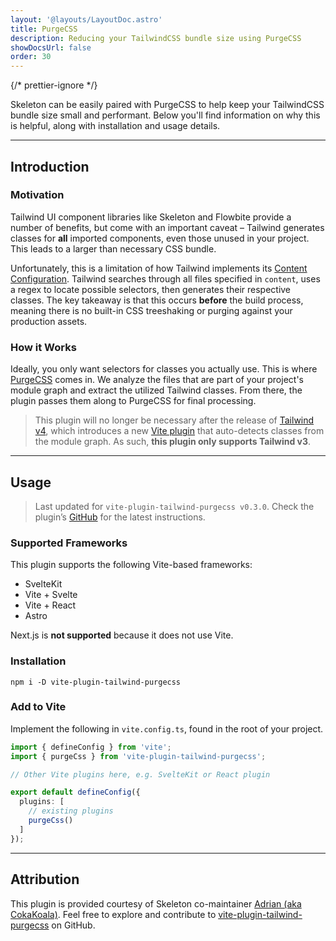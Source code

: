 ```yaml
---
layout: '@layouts/LayoutDoc.astro'
title: PurgeCSS
description: Reducing your TailwindCSS bundle size using PurgeCSS
showDocsUrl: false
order: 30
---
```



{/* prettier-ignore */}
<p class="type-scale-5">Skeleton can be easily paired with PurgeCSS to help keep your TailwindCSS bundle size small and performant. 
	Below you'll find information on why this is helpful, along with installation and usage details.</p>

---

## Introduction

### Motivation

Tailwind UI component libraries like Skeleton and Flowbite provide a number of benefits, but come with an important caveat – Tailwind generates classes for **all** imported components, even those unused in your project. This leads to a larger than necessary CSS bundle.

Unfortunately, this is a limitation of how Tailwind implements its <a class="anchor" href="https://tailwindcss.com/docs/content-configuration" target="_blank">Content Configuration</a>. Tailwind searches through all files specified in `content`, uses a regex to locate possible selectors, then generates their respective classes. The key takeaway is that this occurs **before** the build process, meaning there is no built-in CSS treeshaking or purging against your production assets.

### How it Works

Ideally, you only want selectors for classes you actually use. This is where <a class="anchor" href="https://purgecss.com/" target="_blank">PurgeCSS</a> comes in. We analyze the files that are part of your project's module graph and extract the utilized Tailwind classes. From there, the plugin passes them along to PurgeCSS for final processing.

>This plugin will no longer be necessary after the release of <a class="anchor" href="https://tailwindcss.com/blog/tailwindcss-v4-alpha" target="_blank">Tailwind v4</a>, which introduces a new <a class="anchor" href="https://tailwindcss.com/blog/tailwindcss-v4-alpha#zero-configuration-content-detection" target="_blank">Vite plugin</a> that auto-detects classes from the module graph. As such, **this plugin only supports Tailwind v3**.


---

## Usage

>Last updated for `vite-plugin-tailwind-purgecss v0.3.0`. Check the plugin’s <a class="anchor" href="https://github.com/AdrianGonz97/vite-plugin-tailwind-purgecss" target="_blank">GitHub</a> for the latest instructions.

### Supported Frameworks


This plugin supports the following Vite-based frameworks:


- SvelteKit
- Vite + Svelte
- Vite + React
- Astro


Next.js is **not supported** because it does not use Vite.


### Installation

```console
npm i -D vite-plugin-tailwind-purgecss
```

### Add to Vite

Implement the following in `vite.config.ts`, found in the root of your project.

```ts title="vite.config.ts"
import { defineConfig } from 'vite';
import { purgeCss } from 'vite-plugin-tailwind-purgecss';

// Other Vite plugins here, e.g. SvelteKit or React plugin

export default defineConfig({
  plugins: [
    // existing plugins
    purgeCss()
  ]
});
```

---

## Attribution


This plugin is provided courtesy of Skeleton co-maintainer <a class="anchor" href="https://github.com/AdrianGonz97" target="_blank" rel="noreferrer">Adrian (aka CokaKoala)</a>. Feel free to explore and contribute to <a class="anchor" href="https://github.com/AdrianGonz97/vite-plugin-tailwind-purgecss" target="_blank" rel="noreferrer">vite-plugin-tailwind-purgecss</a> on GitHub.
